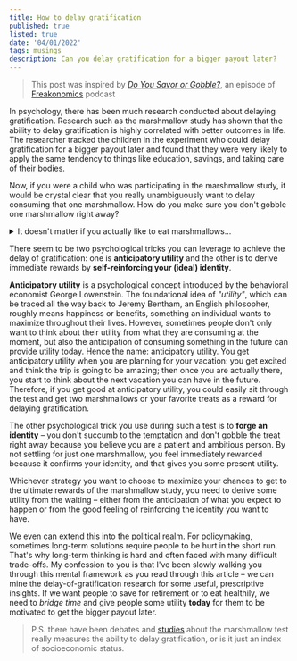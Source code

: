 ---
title: How to delay gratification
published: true
listed: true
date: '04/01/2022'
tags: musings
description: Can you delay gratification for a bigger payout later?
---

> This post was inspired by [*Do You Savor or Gobble?*](https://freakonomics.com/podcast/do-you-savor-or-gobble/), an episode of [Freakonomics](https://freakonomics.com/) podcast

In psychology, there has been much research conducted about delaying gratification. Research such as the marshmallow study has shown that the ability to delay gratification is highly correlated with better outcomes in life. The researcher tracked the children in the experiment who could delay gratification for a bigger payout later and found that they were very likely to apply the same tendency to things like education, savings, and taking care of their bodies.

Now, if you were a child who was participating in the marshmallow study, it would be crystal clear that you really unambiguously want to delay consuming that one marshmallow. How do you make sure you don't gobble one marshmallow right away?

<details>
    <summary>It doesn't matter if you actually like to eat marshmallows...</summary>
    <p>In fact, in the original marshmallow test, the treat didn't have to be marshmallows if the candidates didn't have an appetite for it – the experimenters would give the kids a selection of treats, and they'd get to pick your favorite treat.</p>

</details>


There seem to be two psychological tricks you can leverage to achieve the delay of gratification: one is **anticipatory utility** and the other is to derive immediate rewards by **self-reinforcing your (ideal) identity**.

**Anticipatory utility** is a psychological concept introduced by the behavioral economist George Lowenstein. The foundational idea of *"utility"*, which can be traced all the way back to Jeremy Bentham, an English philosopher, roughly means happiness or benefits, something an individual wants to maximize throughout their lives. However, sometimes people don't only want to think about their utility from what they are consuming at the moment, but also the anticipation of consuming something in the future can provide utility today. Hence the name: anticipatory utility. You get anticipatory utility when you are planning for your vacation: you get excited and think the trip is going to be amazing; then once you are actually there, you start to think about the next vacation you can have in the future. Therefore, if you get good at anticipatory utility, you could easily sit through the test and get two marshmallows or your favorite treats as a reward for delaying gratification.

The other psychological trick you use during such a test is to **forge an identity** – you don't succumb to the temptation and don't gobble the treat right away because you believe you are a patient and ambitious person. By not settling for just one marshmallow, you feel immediately rewarded because it confirms your identity, and that gives you some present utility. 

Whichever strategy you want to choose to maximize your chances to get to the ultimate rewards of the marshmallow study, you need to derive some utility from the waiting – either from the anticipation of what you expect to happen or from the good feeling of reinforcing the identity you want to have. 

We even can extend this into the political realm. For policymaking, sometimes long-term solutions require people to be hurt in the short run. That's why long-term thinking is hard and often faced with many difficult trade-offs. My confession to you is that I've been slowly walking you through this mental framework as you read through this article – we can mine the delay-of-gratification research for some useful, prescriptive insights. If we want people to save for retirement or to eat healthily, we need to *bridge time* and give people some utility **today** for them to be motivated to get the bigger payout later.


> P.S. there have been debates and [studies](https://www.ncbi.nlm.nih.gov/pmc/articles/PMC3794428/) about the marshmallow test really measures the ability to delay gratification, or is it just an index of socioeconomic status.